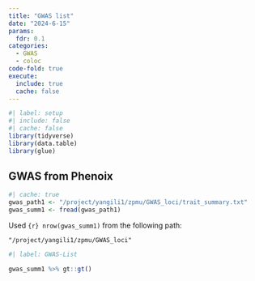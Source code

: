```yaml
---
title: "GWAS list"
date: "2024-6-15"
params: 
  fdr: 0.1
categories: 
  - GWAS
  - coloc
code-fold: true
execute:
  include: true
  cache: false
---
```


```r
#| label: setup
#| include: false
#| cache: false
library(tidyverse)
library(data.table)
library(glue)
```


## GWAS from Phenoix




```r
#| cache: true
gwas_path1 <- "/project/yangili1/zpmu/GWAS_loci/trait_summary.txt"
gwas_summ1 <- fread(gwas_path1)
```

Used `{r} nrow(gwas_summ1)` from the following path: 
```
"/project/yangili1/zpmu/GWAS_loci"
```


```r
#| label: GWAS-List

gwas_summ1 %>% gt::gt()


```

